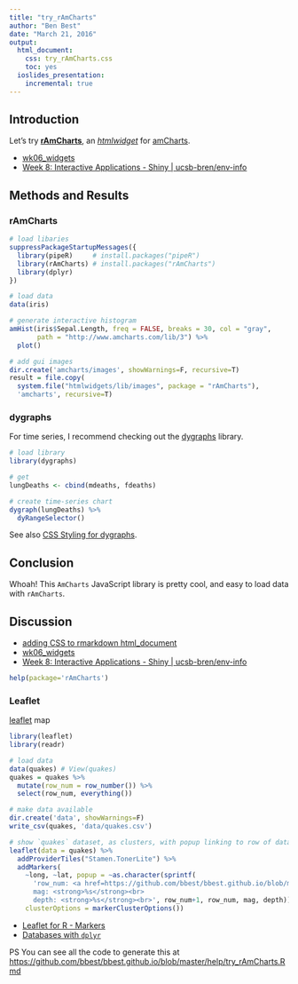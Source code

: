 ```yaml
---
title: "try_rAmCharts"
author: "Ben Best"
date: "March 21, 2016"
output:
  html_document:
    css: try_rAmCharts.css
    toc: yes
  ioslides_presentation:
    incremental: true
---
```


## Introduction

Let's try [**rAmCharts**](https://github.com/DataKnowledge/rAmCharts), an [_htmlwidget_](http://www.htmlwidgets.org/) for [amCharts](https://www.amcharts.com/).

* [wk06_widgets](http://ucsb-bren.github.io/env-info/wk06_widgets.html#htmlwidgets)
* [Week 8: Interactive Applications - Shiny | ucsb-bren/env-info](http://ucsb-bren.github.io/env-info/wk08_shiny/)

## Methods and Results

### rAmCharts

```r
# load libaries
suppressPackageStartupMessages({
  library(pipeR)     # install.packages("pipeR")
  library(rAmCharts) # install.packages("rAmCharts")
  library(dplyr)
})

# load data
data(iris)

# generate interactive histogram
amHist(iris$Sepal.Length, freq = FALSE, breaks = 30, col = "gray",
       path = "http://www.amcharts.com/lib/3") %>% 
  plot()

# add gui images
dir.create('amcharts/images', showWarnings=F, recursive=T)
result = file.copy(
  system.file("htmlwidgets/lib/images", package = "rAmCharts"), 
  'amcharts', recursive=T)
```

### dygraphs

For time series, I recommend checking out the [dygraphs](http://rstudio.github.io/dygraphs/) library.

```r
# load library
library(dygraphs)

# get
lungDeaths <- cbind(mdeaths, fdeaths)

# create time-series chart
dygraph(lungDeaths) %>% 
  dyRangeSelector()
```

See also [CSS Styling for dygraphs](http://rstudio.github.io/dygraphs/gallery-css-styling.html).

## Conclusion

Whoah! This `AmCharts` JavaScript library is pretty cool, and easy to load data with `rAmCharts`.

## Discussion

- [adding CSS to rmarkdown html_document](http://rmarkdown.rstudio.com/html_document_format.html#custom_css)
- [wk06_widgets](http://ucsb-bren.github.io/env-info/wk06_widgets.html#htmlwidgets)
- [Week 8: Interactive Applications - Shiny | ucsb-bren/env-info](http://ucsb-bren.github.io/env-info/wk08_shiny/)

```r
help(package='rAmCharts')
```

### Leaflet 

[leaflet](http://rstudio.github.io/leaflet/) map

```r
library(leaflet)
library(readr)

# load data
data(quakes) # View(quakes)
quakes = quakes %>%
  mutate(row_num = row_number()) %>%
  select(row_num, everything())

# make data available
dir.create('data', showWarnings=F)
write_csv(quakes, 'data/quakes.csv')

# show `quakes` dataset, as clusters, with popup linking to row of data
leaflet(data = quakes) %>%
  addProviderTiles("Stamen.TonerLite") %>% 
  addMarkers(
    ~long, ~lat, popup = ~as.character(sprintf(
      'row_num: <a href=https://github.com/bbest/bbest.github.io/blob/master/data/quakes.csv#L%d>%s</a><br>
      mag: <strong>%s</strong><br>
      depth: <strong>%s</strong><br>', row_num+1, row_num, mag, depth)),
    clusterOptions = markerClusterOptions())
```

* [Leaflet for R - Markers](http://rstudio.github.io/leaflet/markers.html)
* [Databases with `dplyr`](https://cran.r-project.org/web/packages/dplyr/vignettes/databases.html)

PS You can see all the code to generate this at <https://github.com/bbest/bbest.github.io/blob/master/help/try_rAmCharts.Rmd>